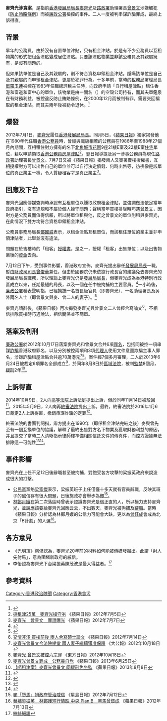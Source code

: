 '''麥齊光涉貪案'''，是指前[[香港|香港]][[發展局局長|發展局局長]][[麥齊光|麥齊光]]及[[路政署|路政署]]助理署長[[曾景文|曾景文]]涉嫌觸犯《[[防止賄賂條例|防止賄賂條例]]》而被[[廉政公署_(香港)|廉政公署]]檢控的事件。二人一度被判串謀詐騙罪成，最終上訴得直。

==背景==
早年的公務員，由於沒有自置單位津貼，只有租金津貼。於是有不少公務員以互租物業的形式把租金津貼變成居住津貼。只要該津貼物業並非該公務員及其親屬擁有，是沒有問題的。{{來源請求}}

但如果該單位是自己及其親屬的，則不符合資格申領租金津貼。隱瞞該單位是自己及其親屬的而申領租金津貼，更屬於犯罪行為。十多年前，當時的[[稅務局_(香港)|稅務局]]署理局長[[單羅玉蓮|單羅玉蓮]]被控在1983年任職總評稅主任時，向政府申請「自行租屋津貼」租住香港和富道和富中心的單位，該物業是由一間名{{Lang|en|Takestep Co. Ltd.}}（{{Lang|en|Takestep}}）的空殼公司持有，而其夫單鑑泉在{{Lang|en|Takestep}}有財務利益，被控違反防止賄賂條例，在2000年12月而被判有罪。需要交回騙取的租金津貼。而其夫兩年後被勒令退休。<ref>{{Citation|title=政府寬待單羅玉蓮夫婦捱轟騙房津高官竟獲千萬退休金|newspaper=蘋果日報|date=2002年8月3日|url=https://hk.news.appledaily.com/local/daily/article/20020803/2751847|accessdate=2019年10月9日|archive-date=2019年10月9日|archive-url=https://web.archive.org/web/20191009142358/https://hk.news.appledaily.com/local/daily/article/20020803/2751847|dead-url=no}}</ref>

==爆發==
2012年7月1日，[[麥齊光|麥齊光]]履任[[香港|香港]][[發展局局長|發展局局長]]。同月5日，《[[蘋果日報_(香港)|蘋果日報]]》獨家揭發他在1980年代任職[[香港公務員|香港公務員]]時，曾經與職級相若的公務員在1986年至1988年27個月內期間，互相租住對方擁有的名下[[北角|北角]][[城市花園|城市花園]]9座21樓E室及22樓E室[[住宅|住宅]]單位，藉以申請領取[[香港公務員房屋津貼|香港公務員房屋津貼]]<ref>[http://hk.apple.nextmedia.com/news/art/20120705/16486177 掠租津25萬　麥齊光操守劣] {{Wayback|url=http://hk.apple.nextmedia.com/news/art/20120705/16486177 |date=20160304221811 }} 《蘋果日報》2012年7月5日</ref>。翌日報導提及另一涉事公務員為現任[[路政署|路政署]]助理署長[[曾景文|曾景文]]。7月7日又被《蘋果日報》揭發兩人又簽署賣樓授權書，互相授權對方可以出售自己的單位並可以自行決定價錢、何時出售等，彷彿像是該單位的真正業主一樣，令人質疑租客才是真正業主<ref>[http://hk.apple.nextmedia.com/news/art/20120707/16492489 麥齊光　曾景文　罪證曝光] {{Wayback|url=http://hk.apple.nextmedia.com/news/art/20120707/16492489 |date=20150225160429 }} 《蘋果日報》2012年7月7日</ref>。

==回應及下台==
麥齊光回應傳媒查詢時承認有互租單位以賺取政府租金津貼，並強調做法依足當年政府指引，沒有違規和不屬於個人操守問題；聲稱當年買樓排隊時巧遇[[曾景文|曾景文]]，因對方是公務員而值得信賴，所以將單位租與他，反之曾景文的單位則租與麥齊光，在此情況下雙方均符合資格申領租金津貼。

公務員事務局局長[[鄧國威|鄧國威]]表示，以租金津貼互租單位，而該租住單位的業主並非申領津貼者，此舉並沒有違法，

問題在於售樓時的「租客」[[授权书|授權書]]，是{{tsl|en|Trustee|信託文件}}之一，授權「租客」出售單位；以及出售物業後的[[資金|資金]]去向。

7月12日下午，受到事件影響，香港政府宣佈，麥齊光提出辭任[[發展局局長|發展局局長]]一職，暫由[[財政司司長|財政司司長]][[曾俊華|曾俊華]]兼任，但由於國務院仍未依據行政長官的建議免去麥齊光的發展局局長職務，所以理論上麥齊光仍是[[發展局局長|發展局局長]]，但麥齊光成為香港特別行政區成立以來，任期最短的局長，以及一個在任中被拘捕的主要官員。<ref>{{cite web
| last=商業電台
| url=http://www.881903.com/Page/ZH-TW/newsdetail.aspx?ItemId=533860&csid=261_341
| title=《麥齊光辭任發展局長由財政司長暫代職務》
| publisher=香港：《商台881903.com》（正體中文）
| date=2012-07-12
| accessdate=2012-07-12
| archive-date=2016-03-04
| archive-url=https://web.archive.org/web/20160304112832/http://www.881903.com/Page/ZH-TW/newsdetail.aspx?ItemId=533860&csid=261_341
| dead-url=no
}}</ref>一小時後，[[廉政公署_(香港)|廉政公署]]發表聲明指，已經[[拘捕|拘捕]]一名首長級官員（即麥齊光）、一名助理署長及另外兩名人士（即曾景文與麥、曾二人的妻子）。<ref>{{cite web 
| last=香港電台 
| url=http://www.rthk.org.hk/rthk/news/expressnews/20120712/news_20120712_55_854459.htm

| title=《廉政公署拘捕麥齊光及一名助理署長》
| publisher=香港電台

| date=2012-07-12 
| accessdate=2012-07-12
}}</ref>

麥齊光請辭後，《蘋果日報》再次揭發麥齊光與曾景文二人曾經合寫論文<ref>[http://hk.apple.nextmedia.com/news/art/20120714/16513208 交情非淺 買樓前後 兩人合寫碩士論文] {{Wayback|url=http://hk.apple.nextmedia.com/news/art/20120714/16513208 |date=20160304131829 }} 《蘋果日報》2012年7月14日</ref>，不相信排隊買樓時巧遇說法，相信關係並不簡單。

== 落案及判刑 ==
[[廉政公署_(香港)|廉政公署]]於2012年10月17日落案麥齊光和曾景文合共6項[[罪名|罪名]]，包括同被控一項串謀[[詐騙|詐騙]]香港政府罪名，以及分別被控兩項和3項[[代理人|代理人]]使用文件意圖欺騙主事人罪名，涉嫌詐騙租屋津貼合共逾70萬港元<ref>[http://www.takungpao.com.hk/hkol/content/2012-10/18/content_1248024.htm 麥齊光曾景文今法院提堂 兩人妻子繼續獲准保釋] {{Wayback|url=http://www.takungpao.com.hk/hkol/content/2012-10/18/content_1248024.htm |date=20160304193701 }} 《大公報》2012年10月18日</ref><ref>[http://orientaldaily.on.cc/cnt/news/20121018/00176_012.html 麥齊光 曾景文被控六宗罪] {{Wayback|url=http://orientaldaily.on.cc/cnt/news/20121018/00176_012.html |date=20160304200519 }} 《東方日報》2012年10月18日</ref>。案件經7個多月審理，二人於2013年6月24日被裁定6項罪名全部成立<ref>[http://hk.apple.nextmedia.com/news/art/20130625/18311290 麥齊光曾景文罪成　公務員自危] {{Wayback|url=http://hk.apple.nextmedia.com/news/art/20130625/18311290 |date=20160324023000 }} 《蘋果日報》2013年6月25日</ref>，於同年8月8日於[[區域法院|區域法院]]，被判[[監禁|監禁]]8個月，[[緩刑|緩刑]]2年<ref>[http://hk.apple.nextmedia.com/realtime/news/20130808/51625763 【呃租津案】麥齊光曾景文 同緩刑免坐監] {{Wayback|url=http://hk.apple.nextmedia.com/realtime/news/20130808/51625763 |date=20160304133625 }}《蘋果日報》2013年8月8日</ref>。

== 上訴得直 ==
2014年10月9日，2人向[[香港高等法院|高等法院]]上訴法庭提出上訴，但於同年11月14日被駁回<ref>{{cite web|title=呃租津案 麥齊光曾景文上訴駁回|url=http://hk.apple.nextmedia.com/news/art/20141115/18935982|work=香港蘋果日報|date=2014-11-15|access-date=2016-01-06|archive-date=2017-08-13|archive-url=https://web.archive.org/web/20170813070904/http://hk.apple.nextmedia.com/news/art/20141115/18935982|dead-url=no}}</ref>。2015年5月9日，2人向再[[香港終審法院|終審法院]]提出上訴。最終，終審法院於2016年1月6日裁定2人上訴得直，撤銷串謀詐騙的定罪<ref>{{cite web|title=麥齊光曾景文串謀詐騙租津上訴得直|url=https://hk.on.cc/hk/bkn/cnt/news/20160106/bkn-20160106112234874-0106_00822_001.html|work=on.cc|date=2016-01-06|accessdate=2016-01-06|archive-date=2016-01-07|archive-url=https://web.archive.org/web/20160107072934/http://hk.on.cc/hk/bkn/cnt/news/20160106/bkn-20160106112234874-0106_00822_001.html|dead-url=no}}</ref>。

終審法院的書面判詞指，辯方提出在1990年（即係租金津貼完結之後）麥與曾先至有一個互換單位的協議，解釋了最終出售對方名下物業及獲取財務利益的原因，并且提交了當時二人清晰指示律師樓準備相關信託文件的傳真件，而控方證據無法排除這一可能性<ref>{{cite web|title=金牙大狀剖析麥齊光案上訴成功底因|url=http://www.bastillepost.com/hongkong/1-%E6%94%BF%E4%BA%8B/970033-%E9%87%91%E7%89%99%E5%A4%A7%E7%8B%80%E5%89%96%E6%9E%90%E9%BA%A5%E9%BD%8A%E5%85%89%E6%A1%88%E4%B8%8A%E8%A8%B4%E6%88%90%E5%8A%9F%E5%BA%95%E5%9B%A0|work=bastillepost|date=2016-01-07|access-date=2016-03-17|archive-date=2017-04-06|archive-url=https://web.archive.org/web/20170406131014/http://www.bastillepost.com/hongkong/1-%E6%94%BF%E4%BA%8B/970033-%E9%87%91%E7%89%99%E5%A4%A7%E7%8B%80%E5%89%96%E6%9E%90%E9%BA%A5%E9%BD%8A%E5%85%89%E6%A1%88%E4%B8%8A%E8%A8%B4%E6%88%90%E5%8A%9F%E5%BA%95%E5%9B%A0|dead-url=no}}</ref><ref>{{cite web|title=麥齊光案　終院指對租非犯法|url=http://news.now.com/home/local/player?newsId=166874|work=now新聞台|date=2016-01-29|access-date=2016-03-17|archive-date=2017-04-06|archive-url=https://web.archive.org/web/20170406130949/http://news.now.com/home/local/player?newsId=166874|dead-url=no}}</ref>。

== 事件影響 ==
麥齊光在上任不足12日後辭職甚至被拘捕，對飽受各方攻擊的梁振英政府來說造成很大的打擊。
*[[公民黨_(香港)|公民黨]]黨魁[[梁家傑|梁家傑]]表示，梁振英班子上任僅僅十多天就有官員辭職，反映其班子的誠信存有很大問題，日後施政亦會舉步為艱<ref>[http://hk.news.yahoo.com/麥-墮馬-損政府管治威信-065300094.html 麥「墮馬」損政府管治威信] {{Wayback|url=http://hk.news.yahoo.com/%E9%BA%A5-%E5%A2%AE%E9%A6%AC-%E6%90%8D%E6%94%BF%E5%BA%9C%E7%AE%A1%E6%B2%BB%E5%A8%81%E4%BF%A1-065300094.html |date=20121106113507 }}《星島日報》2012年7月12日</ref>。
*[[林鄭月娥|林鄭月娥]]在第二次落區時曾表示認識麥齊光是個正直的人，所以極力支持麥齊光，並說應該要給麥齊光回應云云，不出數天，麥齊光被拘捕及[[辭職|辭職]]。當時《蘋果日報》分析認為林鄭月娥的公信力可能會大趺，更以為[[曾鈺成|曾鈺成]]會成為北京「B計劃」的人選<ref>[http://hk.apple.nextmedia.com/news/art/20120713/16510345 替補梁振英　林鄭護短行情跌 中央 Plan B　黑馬曾鈺成] {{Wayback|url=http://hk.apple.nextmedia.com/news/art/20120713/16510345 |date=20170501112659 }}《蘋果日報》2012年7月13日</ref>。

== 各方意見 ==
*《[[光明頂_(廣播節目)|光明頂]]》[[陶傑|陶傑]]認為，麥齊光20年前的材料如何能被傳媒發掘出。此謂「射人先射馬」，意為圍堵新政府的威信。
* 李怡認為麥齊光下台梁振英陳茂波是最大得益者。<ref>[http://hkm.appledaily.com/detail.php?guid=16560976&category_guid=4104&category=daily 絲絲細語]</ref>

== 參考資料 ==
{{reflist}}

[[Category:香港政治醜聞|Category:香港政治醜聞]]
[[Category:香港貪污|Category:香港貪污]]